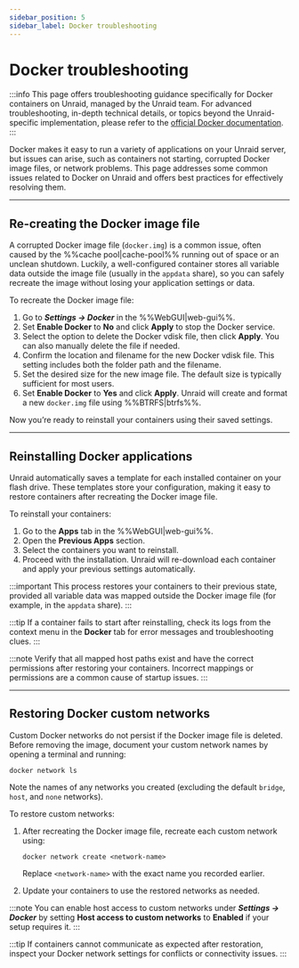 ```yaml
---
sidebar_position: 5
sidebar_label: Docker troubleshooting
---
```


# Docker troubleshooting

:::info
This page offers troubleshooting guidance specifically for Docker containers on Unraid, managed by the Unraid team. For advanced troubleshooting, in-depth technical details, or topics beyond the Unraid-specific implementation, please refer to the [official Docker documentation](https://docs.docker.com/).
:::

Docker makes it easy to run a variety of applications on your Unraid server, but issues can arise, such as containers not starting, corrupted Docker image files, or network problems. This page addresses some common issues related to Docker on Unraid and offers best practices for effectively resolving them.

---

## Re-creating the Docker image file

A corrupted Docker image file (`docker.img`) is a common issue, often caused by the %%cache pool|cache-pool%% running out of space or an unclean shutdown. Luckily, a well-configured container stores all variable data outside the image file (usually in the `appdata` share), so you can safely recreate the image without losing your application settings or data.

To recreate the Docker image file:

1. Go to ***Settings → Docker*** in the %%WebGUI|web-gui%%.
2. Set **Enable Docker** to **No** and click **Apply** to stop the Docker service.
3. Select the option to delete the Docker vdisk file, then click **Apply**. You can also manually delete the file if needed.
4. Confirm the location and filename for the new Docker vdisk file. This setting includes both the folder path and the filename.
5. Set the desired size for the new image file. The default size is typically sufficient for most users.
6. Set **Enable Docker** to **Yes** and click **Apply**. Unraid will create and format a new `docker.img` file using %%BTRFS|btrfs%%.

Now you’re ready to reinstall your containers using their saved settings.

---

## Reinstalling Docker applications

Unraid automatically saves a template for each installed container on your flash drive. These templates store your configuration, making it easy to restore containers after recreating the Docker image file.

To reinstall your containers:

1. Go to the **Apps** tab in the %%WebGUI|web-gui%%.
2. Open the **Previous Apps** section.
3. Select the containers you want to reinstall.
4. Proceed with the installation. Unraid will re-download each container and apply your previous settings automatically.

:::important
This process restores your containers to their previous state, provided all variable data was mapped outside the Docker image file (for example, in the `appdata` share).
:::

:::tip
If a container fails to start after reinstalling, check its logs from the context menu in the **Docker** tab for error messages and troubleshooting clues.
:::

:::note
Verify that all mapped host paths exist and have the correct permissions after restoring your containers. Incorrect mappings or permissions are a common cause of startup issues.
:::

---

## Restoring Docker custom networks

Custom Docker networks do not persist if the Docker image file is deleted. Before removing the image, document your custom network names by opening a terminal and running:

```
docker network ls
```

Note the names of any networks you created (excluding the default `bridge`, `host`, and `none` networks).

To restore custom networks:

1. After recreating the Docker image file, recreate each custom network using:

   ```
   docker network create <network-name>
   ```

   Replace `<network-name>` with the exact name you recorded earlier.

2. Update your containers to use the restored networks as needed.

:::note
You can enable host access to custom networks under ***Settings → Docker*** by setting **Host access to custom networks** to **Enabled** if your setup requires it.
:::

:::tip
If containers cannot communicate as expected after restoration, inspect your Docker network settings for conflicts or connectivity issues.
:::
